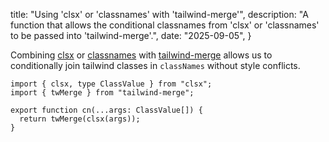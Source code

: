   title: "Using 'clsx' or 'classnames' with 'tailwind-merge'",
  description: "A function that allows the conditional classnames from 'clsx' or 'classnames' to be passed into 'tailwind-merge'.",
  date: "2025-09-05",
}

Combining [clsx](https://www.npmjs.com/package/clsx) or [classnames](https://www.npmjs.com/package/classnames) with [tailwind-merge](https://www.npmjs.com/package/tailwind-merge) allows us to conditionally join tailwind classes in `classNames` without style conflicts.


```tsx showLineNumbers title="lib/utils.ts"
import { clsx, type ClassValue } from "clsx";
import { twMerge } from "tailwind-merge";

export function cn(...args: ClassValue[]) {
  return twMerge(clsx(args));
}
```
